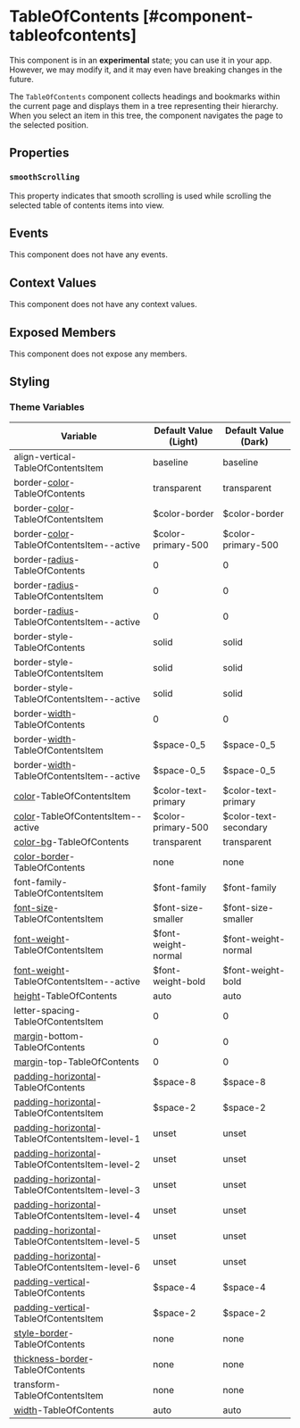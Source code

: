 
# TableOfContents [#component-tableofcontents]

<Callout type="warning" emoji="📔">This component is in an **experimental** state; you can use it in your app. However, we may modify it, and it may even have breaking changes in the future.</Callout>

The `TableOfContents` component collects headings and bookmarks within the current page and displays them in a tree representing their hierarchy. When you select an item in this tree, the component navigates the page to the selected position.

## Properties

### `smoothScrolling`

This property indicates that smooth scrolling is used while scrolling the selected table of contents items into view.

## Events

This component does not have any events.

## Context Values

This component does not have any context values.

## Exposed Members

This component does not expose any members.

## Styling



### Theme Variables

| Variable | Default Value (Light) | Default Value (Dark) |
| --- | --- | --- |
| align-vertical-TableOfContentsItem | baseline | baseline |
| border-[color](../styles-and-themes/common-units/#color-values)-TableOfContents | transparent | transparent |
| border-[color](../styles-and-themes/common-units/#color-values)-TableOfContentsItem | $color-border | $color-border |
| border-[color](../styles-and-themes/common-units/#color-values)-TableOfContentsItem--active | $color-primary-500 | $color-primary-500 |
| border-[radius](../styles-and-themes/common-units/#border-rounding)-TableOfContents | 0 | 0 |
| border-[radius](../styles-and-themes/common-units/#border-rounding)-TableOfContentsItem | 0 | 0 |
| border-[radius](../styles-and-themes/common-units/#border-rounding)-TableOfContentsItem--active | 0 | 0 |
| border-style-TableOfContents | solid | solid |
| border-style-TableOfContentsItem | solid | solid |
| border-style-TableOfContentsItem--active | solid | solid |
| border-[width](../styles-and-themes/common-units/#size-values)-TableOfContents | 0 | 0 |
| border-[width](../styles-and-themes/common-units/#size-values)-TableOfContentsItem | $space-0_5 | $space-0_5 |
| border-[width](../styles-and-themes/common-units/#size-values)-TableOfContentsItem--active | $space-0_5 | $space-0_5 |
| [color](../styles-and-themes/common-units/#color-values)-TableOfContentsItem | $color-text-primary | $color-text-primary |
| [color](../styles-and-themes/common-units/#color-values)-TableOfContentsItem--active | $color-primary-500 | $color-text-secondary |
| [color-bg](../styles-and-themes/common-units/#color-values)-TableOfContents | transparent | transparent |
| [color-border](../styles-and-themes/common-units/#color-values)-TableOfContents | <GrayText>none</GrayText> | <GrayText>none</GrayText> |
| font-family-TableOfContentsItem | $font-family | $font-family |
| [font-size](../styles-and-themes/common-units/#size-values)-TableOfContentsItem | $font-size-smaller | $font-size-smaller |
| [font-weight](../styles-and-themes/common-units/#font-weight-values)-TableOfContentsItem | $font-weight-normal | $font-weight-normal |
| [font-weight](../styles-and-themes/common-units/#font-weight-values)-TableOfContentsItem--active | $font-weight-bold | $font-weight-bold |
| [height](../styles-and-themes/common-units/#size-values)-TableOfContents | auto | auto |
| letter-spacing-TableOfContentsItem | 0 | 0 |
| [margin](../styles-and-themes/common-units/#size-values)-bottom-TableOfContents | 0 | 0 |
| [margin](../styles-and-themes/common-units/#size-values)-top-TableOfContents | 0 | 0 |
| [padding-horizontal](../styles-and-themes/common-units/#size-values)-TableOfContents | $space-8 | $space-8 |
| [padding-horizontal](../styles-and-themes/common-units/#size-values)-TableOfContentsItem | $space-2 | $space-2 |
| [padding-horizontal](../styles-and-themes/common-units/#size-values)-TableOfContentsItem-level-1 | unset | unset |
| [padding-horizontal](../styles-and-themes/common-units/#size-values)-TableOfContentsItem-level-2 | unset | unset |
| [padding-horizontal](../styles-and-themes/common-units/#size-values)-TableOfContentsItem-level-3 | unset | unset |
| [padding-horizontal](../styles-and-themes/common-units/#size-values)-TableOfContentsItem-level-4 | unset | unset |
| [padding-horizontal](../styles-and-themes/common-units/#size-values)-TableOfContentsItem-level-5 | unset | unset |
| [padding-horizontal](../styles-and-themes/common-units/#size-values)-TableOfContentsItem-level-6 | unset | unset |
| [padding-vertical](../styles-and-themes/common-units/#size-values)-TableOfContents | $space-4 | $space-4 |
| [padding-vertical](../styles-and-themes/common-units/#size-values)-TableOfContentsItem | $space-2 | $space-2 |
| [style-border](../styles-and-themes/common-units/#border-style-values)-TableOfContents | <GrayText>none</GrayText> | <GrayText>none</GrayText> |
| [thickness-border](../styles-and-themes/common-units/#size-values)-TableOfContents | <GrayText>none</GrayText> | <GrayText>none</GrayText> |
| transform-TableOfContentsItem | none | none |
| [width](../styles-and-themes/common-units/#size-values)-TableOfContents | auto | auto |

